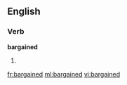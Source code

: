 ==English==
===Verb===
'''bargained'''

#{{past of|[[bargain]]}}

[[fr:bargained]]
[[ml:bargained]]
[[vi:bargained]]